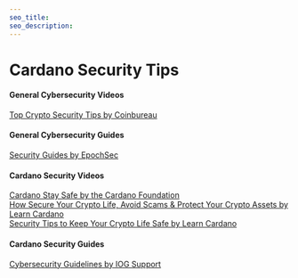 ```yaml
---
seo_title: 
seo_description: 
---
```


# Cardano Security Tips

#### General Cybersecurity Videos
[Top Crypto Security Tips by Coinbureau](https://www.youtube.com/watch?v=h6m7psfXxzQ)

#### General Cybersecurity Guides
[Security Guides by EpochSec](https://epochsec.io/security-guides/)

#### Cardano Security Videos
[Cardano Stay Safe by the Cardano Foundation](https://forum.cardano.org/t/cardano-stay-safe-content-updated/28037)  
[How Secure Your Crypto Life, Avoid Scams & Protect Your Crypto Assets by Learn Cardano](https://www.youtube.com/watch?v=W2YeB5clm0k)  
[Security Tips to Keep Your Crypto Life Safe by Learn Cardano](https://www.youtube.com/watch?v=bRFEx_TNc24)  

#### Cardano Security Guides
[Cybersecurity Guidelines by IOG Support](https://iohk.zendesk.com/hc/en-us/articles/900005141163-Cybersecurity-guidelines-for-Cardano-users)  
